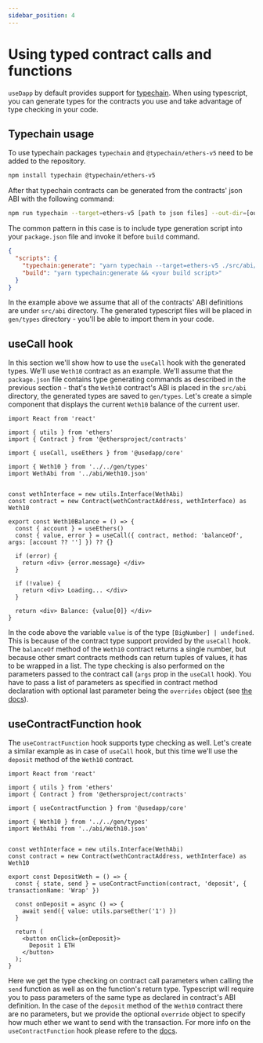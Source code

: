 ```yaml
---
sidebar_position: 4
---
```


# Using typed contract calls and functions

`useDapp` by default provides support for [typechain](https://www.npmjs.com/package/typechain). When using typescript, you can generate types for the contracts you use and take advantage of type checking in your code. 

## Typechain usage

To use typechain packages `typechain` and `@typechain/ethers-v5` need to be added to the repository.

```bash npm2yarn
npm install typechain @typechain/ethers-v5
```

After that typechain contracts can be generated from the contracts' json ABI with the following command:

```bash npm2yarn
npm run typechain --target=ethers-v5 [path to json files] --out-dir=[output directory]
```

The common pattern in this case is to include type generation script into your `package.json` file and invoke it before `build` command.
```json title="package.json"
{
  "scripts": {
    "typechain:generate": "yarn typechain --target=ethers-v5 ./src/abi/**/*.json --out-dir=./gen/types",
    "build": "yarn typechain:generate && <your build script>"
  }
}
```
In the example above we assume that all of the contracts' ABI definitions are under `src/abi` directory. The generated typescript files will be placed in `gen/types` directory - you'll be able to import them in your code.

## useCall hook

In this section we'll show how to use the `useCall` hook with the generated types. We'll use `Weth10` contract as an example. We'll assume that the `package.json` file contains type generating commands as described in the previous section - that's the `Weth10` contract's ABI is placed in the `src/abi` directory, the generated types are saved to `gen/types`. Let's create a simple component that displays the current `Weth10` balance of the current user.

```tsx title="src/Weth10Balance.tsx"
import React from 'react'

import { utils } from 'ethers'
import { Contract } from '@ethersproject/contracts'

import { useCall, useEthers } from '@usedapp/core'

import { Weth10 } from '../../gen/types'
import WethAbi from '../abi/Weth10.json'


const wethInterface = new utils.Interface(WethAbi)
const contract = new Contract(wethContractAddress, wethInterface) as Weth10

export const Weth10Balance = () => {
  const { account } = useEthers()
  const { value, error } = useCall({ contract, method: 'balanceOf', args: [account ?? ''] }) ?? {}

  if (error) {
    return <div> {error.message} </div>
  }

  if (!value) {
    return <div> Loading... </div>
  }
  
  return <div> Balance: {value[0]} </div>
}
```

In the code above the variable `value` is of the type `[BigNumber] | undefined`. This is because of the contract type support provided by the `useCall` hook. The `balanceOf` method of the `Weth10` contract returns a single number, but because other smart contracts methods can return tuples of values, it has to be wrapped in a list. The type checking is also performed on the parameters passed to the contract call (`args` prop in the `useCall` hook). You have to pass a list of parameters as specified in contract method declaration with optional last parameter being the `overrides` object (see [the docs](https://docs.ethers.io/v5/api/contract/contract/#contract-functionsSend)).

## useContractFunction hook

The `useContractFunction` hook supports type checking as well. Let's create a similar example as in case of `useCall` hook, but this time we'll use the `deposit` method of the `Weth10` contract.

```tsx title="src/DepositWeth.tsx"
import React from 'react'

import { utils } from 'ethers'
import { Contract } from '@ethersproject/contracts'

import { useContractFunction } from '@usedapp/core'

import { Weth10 } from '../../gen/types'
import WethAbi from '../abi/Weth10.json'


const wethInterface = new utils.Interface(WethAbi)
const contract = new Contract(wethContractAddress, wethInterface) as Weth10

export const DepositWeth = () => {
  const { state, send } = useContractFunction(contract, 'deposit', { transactionName: 'Wrap' })
  
  const onDeposit = async () => {
    await send({ value: utils.parseEther('1') })
  }

  return (
    <button onClick={onDeposit}>
      Deposit 1 ETH
    </button>
  );
}
```

Here we get the type checking on contract call parameters when calling the `send` function as well as on the function's return type. Typescript will require you to pass parameters of the same type as declared in contract's ABI definition. In the case of the `deposit` method of the `Weth10` contract there are no parameters, but we provide the optional `override` object to specify how much ether we want to send with the transaction. For more info on the `useContractFunction` hook please refere to the [docs](../core#usecontractfunction).
